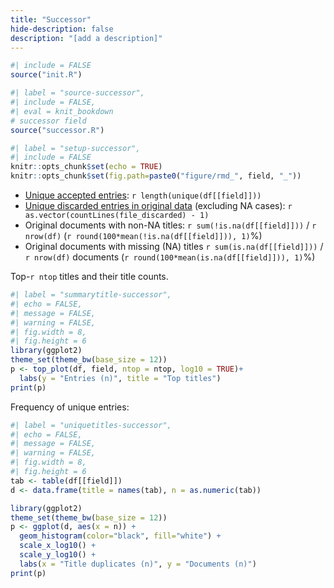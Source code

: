 ```yaml
---
title: "Successor"
hide-description: false
description: "[add a description]"
---
```


```r
#| include = FALSE
source("init.R")
```
```r
#| label = "source-successor",
#| include = FALSE,
#| eval = knit_bookdown
# successor field
source("successor.R")
```

```r
#| label = "setup-successor",
#| include = FALSE
knitr::opts_chunk$set(echo = TRUE)
knitr::opts_chunk$set(fig.path=paste0("figure/rmd_", field, "_"))
```

* [Unique accepted entries](dataTable/data_table.html?path=../`r file_accepted`): `r length(unique(df[[field]]))`
* [Unique discarded entries in original data](dataTable/data_table.html?path=../`r file_discarded`) (excluding NA cases): `r as.vector(countLines(file_discarded) - 1)`
* Original documents with non-NA titles: `r sum(!is.na(df[[field]]))` / `r nrow(df)` (`r round(100*mean(!is.na(df[[field]])), 1)`%)
* Original documents with missing (NA) titles `r sum(is.na(df[[field]]))` / `r nrow(df)` documents (`r round(100*mean(is.na(df[[field]])), 1)`%)


Top-`r ntop` titles and their title counts.
 
```r
#| label = "summarytitle-successor",
#| echo = FALSE,
#| message = FALSE,
#| warning = FALSE,
#| fig.width = 8,
#| fig.height = 6
library(ggplot2)
theme_set(theme_bw(base_size = 12))
p <- top_plot(df, field, ntop = ntop, log10 = TRUE)+
  labs(y = "Entries (n)", title = "Top titles")
print(p)
``` 

Frequency of unique entries:
  
```r
#| label = "uniquetitles-successor",
#| echo = FALSE,
#| message = FALSE,
#| warning = FALSE,
#| fig.width = 8,
#| fig.height = 6
tab <- table(df[[field]])
d <- data.frame(title = names(tab), n = as.numeric(tab))

library(ggplot2)
theme_set(theme_bw(base_size = 12))
p <- ggplot(d, aes(x = n)) +
  geom_histogram(color="black", fill="white") +
  scale_x_log10() +
  scale_y_log10() +
  labs(x = "Title duplicates (n)", y = "Documents (n)")
print(p)
```
